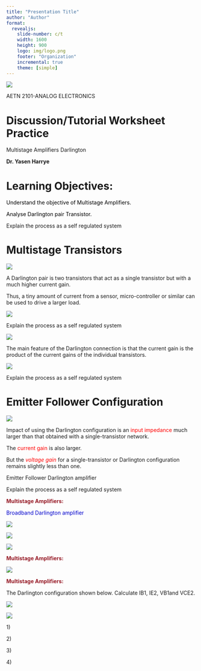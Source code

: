 ```yaml
---
title: "Presentation Title"
author: "Author"
format: 
  revealjs:
    slide-number: c/t
    width: 1600
    height: 900
    logo: img/logo.png
    footer: "Organization"
    incremental: true
    theme: [simple]
---
```

![](darlington-pair-img/darlington-pair_0.png)

AETN 2101\-ANALOG  ELECTRONICS

# Discussion/Tutorial Worksheet Practice

Multistage Amplifiers
Darlington

__Dr\. Yasen Harrye__

# Learning Objectives:

<span style="color:#000000">Understand the objective of Multistage Amplifiers\.</span>

<span style="color:#000000">Analyse Darlington pair Transistor\.</span>

::: {.notes}

Explain the process as a self regulated system

:::

# Multistage Transistors

![](darlington-pair-img/darlington-pair_1.png)

A Darlington pair is two transistors that act as a single transistor but with a much higher current gain\.

Thus\, a tiny amount of current from a sensor\, micro\-controller or similar can be used to drive a larger load\.

![](darlington-pair-img/darlington-pair_2.png)

::: {.notes}

Explain the process as a self regulated system

:::

![](darlington-pair-img/darlington-pair_3.png)

The main feature of the Darlington connection is that the current gain is the product of the current gains of the individual transistors\.

![](darlington-pair-img/darlington-pair_4.png)

::: {.notes}

Explain the process as a self regulated system

:::

# Emitter Follower Configuration

![](darlington-pair-img/darlington-pair_5.png)

Impact of using the Darlington configuration is an  <span style="color:#ff0000">input impedance </span> much larger than that obtained with a single\-transistor network\.

The  <span style="color:#ff0000">current gain </span> is also larger\.

But the  <span style="color:#ff0000"> _voltage gain _ </span> for a single\-transistor or Darlington configuration remains slightly less than one\.

Emitter Follower Darlington amplifier

::: {.notes}

Explain the process as a self regulated system

:::

<span style="color:#961a26"> __Multistage Amplifiers:__ </span>

<span style="color:#0000cc">Broadband Darlington amplifier</span>

![](darlington-pair-img/darlington-pair_6.png)

![](darlington-pair-img/darlington-pair_7.png)

![](darlington-pair-img/darlington-pair_8.jpg)

<span style="color:#961a26"> __Multistage Amplifiers:__ </span>

![](darlington-pair-img/darlington-pair_9.png)

<span style="color:#961a26"> __Multistage Amplifiers:__ </span>

The  Darlington configuration shown below\. Calculate IB1\, IE2\, VB1and VCE2\.

![](darlington-pair-img/darlington-pair_10.png)

![](darlington-pair-img/darlington-pair_11.png)

1\)

2\)

3\)

4\)

